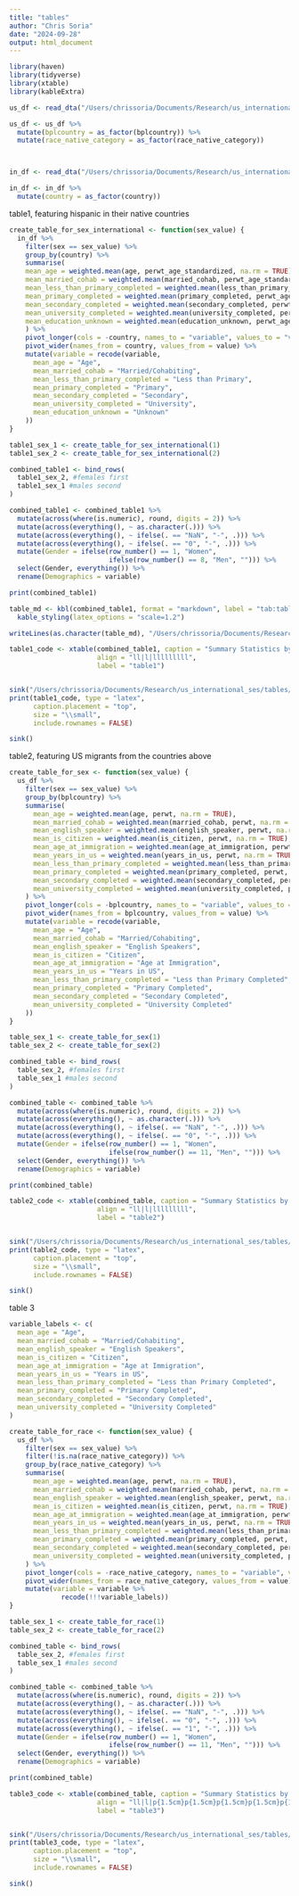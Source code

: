 ```yaml
---
title: "tables"
author: "Chris Soria"
date: "2024-09-28"
output: html_document
---
```


```r
library(haven)
library(tidyverse)
library(xtable)
library(kableExtra)
```

```r
us_df <- read_dta("/Users/chrissoria/Documents/Research/us_international_ses/data/US_65_89.dta")

us_df <- us_df %>%
  mutate(bplcountry = as_factor(bplcountry)) %>% 
  mutate(race_native_category = as_factor(race_native_category))



in_df <- read_dta("/Users/chrissoria/Documents/Research/us_international_ses/data/international__65_89.dta")

in_df <- in_df %>%
  mutate(country = as_factor(country))
```

table1, featuring hispanic in their native countries
```r
create_table_for_sex_international <- function(sex_value) {
  in_df %>%
    filter(sex == sex_value) %>%
    group_by(country) %>%
    summarise(
    mean_age = weighted.mean(age, perwt_age_standardized, na.rm = TRUE),
    mean_married_cohab = weighted.mean(married_cohab, perwt_age_standardized, na.rm = TRUE),
    mean_less_than_primary_completed = weighted.mean(less_than_primary_completed, perwt_age_standardized, na.rm = TRUE),
    mean_primary_completed = weighted.mean(primary_completed, perwt_age_standardized, na.rm = TRUE),
    mean_secondary_completed = weighted.mean(secondary_completed, perwt_age_standardized, na.rm = TRUE),
    mean_university_completed = weighted.mean(university_completed, perwt_age_standardized, na.rm = TRUE),
    mean_education_unknown = weighted.mean(education_unknown, perwt_age_standardized, na.rm = TRUE)
    ) %>%
    pivot_longer(cols = -country, names_to = "variable", values_to = "value") %>%
    pivot_wider(names_from = country, values_from = value) %>%
    mutate(variable = recode(variable,
      mean_age = "Age",
      mean_married_cohab = "Married/Cohabiting",
      mean_less_than_primary_completed = "Less than Primary",
      mean_primary_completed = "Primary",
      mean_secondary_completed = "Secondary",
      mean_university_completed = "University",
      mean_education_unknown = "Unknown"
    ))
}

table1_sex_1 <- create_table_for_sex_international(1)
table1_sex_2 <- create_table_for_sex_international(2)

combined_table1 <- bind_rows(
  table1_sex_2, #females first
  table1_sex_1 #males second
)

combined_table1 <- combined_table1 %>%
  mutate(across(where(is.numeric), round, digits = 2)) %>% 
  mutate(across(everything(), ~ as.character(.))) %>%    
  mutate(across(everything(), ~ ifelse(. == "NaN", "-", .))) %>%   
  mutate(across(everything(), ~ ifelse(. == "0", "-", .))) %>% 
  mutate(Gender = ifelse(row_number() == 1, "Women", 
                         ifelse(row_number() == 8, "Men", ""))) %>% 
  select(Gender, everything()) %>% 
  rename(Demographics = variable) 

print(combined_table1)

table_md <- kbl(combined_table1, format = "markdown", label = "tab:table1", caption = "Summary Table") %>%
  kable_styling(latex_options = "scale=1.2")

writeLines(as.character(table_md), "/Users/chrissoria/Documents/Research/us_international_ses/tables/r_tables/table.md")

table1_code <- xtable(combined_table1, caption = "Summary Statistics by Country and Sex For Hispanics in Their Native Countries", 
                      align = "ll|l|lllllllll",
                      label = "table1")


sink("/Users/chrissoria/Documents/Research/us_international_ses/tables/r_tables/table1.tex")
print(table1_code, type = "latex", 
      caption.placement = "top",
      size = "\\small",
      include.rownames = FALSE)

sink()
```
table2, featuring US migrants from the countries above
```r
create_table_for_sex <- function(sex_value) {
  us_df %>%
    filter(sex == sex_value) %>%
    group_by(bplcountry) %>%
    summarise(
      mean_age = weighted.mean(age, perwt, na.rm = TRUE),
      mean_married_cohab = weighted.mean(married_cohab, perwt, na.rm = TRUE),
      mean_english_speaker = weighted.mean(english_speaker, perwt, na.rm = TRUE),
      mean_is_citizen = weighted.mean(is_citizen, perwt, na.rm = TRUE),
      mean_age_at_immigration = weighted.mean(age_at_immigration, perwt, na.rm = TRUE),
      mean_years_in_us = weighted.mean(years_in_us, perwt, na.rm = TRUE),
      mean_less_than_primary_completed = weighted.mean(less_than_primary_completed, perwt, na.rm = TRUE),
      mean_primary_completed = weighted.mean(primary_completed, perwt, na.rm = TRUE),
      mean_secondary_completed = weighted.mean(secondary_completed, perwt, na.rm = TRUE),
      mean_university_completed = weighted.mean(university_completed, perwt, na.rm = TRUE)
    ) %>%
    pivot_longer(cols = -bplcountry, names_to = "variable", values_to = "value") %>%
    pivot_wider(names_from = bplcountry, values_from = value) %>%
    mutate(variable = recode(variable,
      mean_age = "Age",
      mean_married_cohab = "Married/Cohabiting",
      mean_english_speaker = "English Speakers",
      mean_is_citizen = "Citizen",
      mean_age_at_immigration = "Age at Immigration",
      mean_years_in_us = "Years in US",
      mean_less_than_primary_completed = "Less than Primary Completed",
      mean_primary_completed = "Primary Completed",
      mean_secondary_completed = "Secondary Completed",
      mean_university_completed = "University Completed"
    ))
}

table_sex_1 <- create_table_for_sex(1)
table_sex_2 <- create_table_for_sex(2)

combined_table <- bind_rows(
  table_sex_2, #females first
  table_sex_1 #males second
)

combined_table <- combined_table %>%
  mutate(across(where(is.numeric), round, digits = 2)) %>% 
  mutate(across(everything(), ~ as.character(.))) %>%    
  mutate(across(everything(), ~ ifelse(. == "NaN", "-", .))) %>%   
  mutate(across(everything(), ~ ifelse(. == "0", "-", .))) %>% 
  mutate(Gender = ifelse(row_number() == 1, "Women", 
                         ifelse(row_number() == 11, "Men", ""))) %>% 
  select(Gender, everything()) %>% 
  rename(Demographics = variable) 

print(combined_table)

table2_code <- xtable(combined_table, caption = "Summary Statistics by Country and Sex", 
                      align = "ll|l|lllllllll",
                      label = "table2")


sink("/Users/chrissoria/Documents/Research/us_international_ses/tables/r_tables/table2.tex")
print(table2_code, type = "latex", 
      caption.placement = "top",
      size = "\\small",
      include.rownames = FALSE)

sink()
```
table 3
```r
variable_labels <- c(
  mean_age = "Age",
  mean_married_cohab = "Married/Cohabiting",
  mean_english_speaker = "English Speakers",
  mean_is_citizen = "Citizen",
  mean_age_at_immigration = "Age at Immigration",
  mean_years_in_us = "Years in US",
  mean_less_than_primary_completed = "Less than Primary Completed",
  mean_primary_completed = "Primary Completed",
  mean_secondary_completed = "Secondary Completed",
  mean_university_completed = "University Completed"
)

create_table_for_race <- function(sex_value) {
  us_df %>%
    filter(sex == sex_value) %>%
    filter(!is.na(race_native_category)) %>% 
    group_by(race_native_category) %>%
    summarise(
      mean_age = weighted.mean(age, perwt, na.rm = TRUE),
      mean_married_cohab = weighted.mean(married_cohab, perwt, na.rm = TRUE),
      mean_english_speaker = weighted.mean(english_speaker, perwt, na.rm = TRUE),
      mean_is_citizen = weighted.mean(is_citizen, perwt, na.rm = TRUE),
      mean_age_at_immigration = weighted.mean(age_at_immigration, perwt, na.rm = TRUE),
      mean_years_in_us = weighted.mean(years_in_us, perwt, na.rm = TRUE),
      mean_less_than_primary_completed = weighted.mean(less_than_primary_completed, perwt, na.rm = TRUE),
      mean_primary_completed = weighted.mean(primary_completed, perwt, na.rm = TRUE),
      mean_secondary_completed = weighted.mean(secondary_completed, perwt, na.rm = TRUE),
      mean_university_completed = weighted.mean(university_completed, perwt, na.rm = TRUE)
    ) %>%
    pivot_longer(cols = -race_native_category, names_to = "variable", values_to = "value") %>%
    pivot_wider(names_from = race_native_category, values_from = value) %>%
    mutate(variable = variable %>% 
             recode(!!!variable_labels))
}

table_sex_1 <- create_table_for_race(1)
table_sex_2 <- create_table_for_race(2)

combined_table <- bind_rows(
  table_sex_2, #females first
  table_sex_1 #males second
)

combined_table <- combined_table %>%
  mutate(across(where(is.numeric), round, digits = 2)) %>% 
  mutate(across(everything(), ~ as.character(.))) %>%    
  mutate(across(everything(), ~ ifelse(. == "NaN", "-", .))) %>%   
  mutate(across(everything(), ~ ifelse(. == "0", "-", .))) %>% 
  mutate(across(everything(), ~ ifelse(. == "1", "-", .))) %>% 
  mutate(Gender = ifelse(row_number() == 1, "Women", 
                         ifelse(row_number() == 11, "Men", ""))) %>% 
  select(Gender, everything()) %>% 
  rename(Demographics = variable) 

print(combined_table)

table3_code <- xtable(combined_table, caption = "Summary Statistics by Country and Sex", 
                      align = "ll|l|p{1.5cm}p{1.5cm}p{1.5cm}p{1.5cm}p{1.5cm}p{1.5cm}p{1.5cm}",
                      label = "table3")


sink("/Users/chrissoria/Documents/Research/us_international_ses/tables/r_tables/table3.tex")
print(table3_code, type = "latex", 
      caption.placement = "top",
      size = "\\small",
      include.rownames = FALSE)

sink()
```

